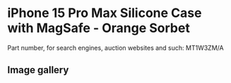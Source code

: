 
# iPhone 15 Pro Max Silicone Case with MagSafe - Orange Sorbet

Part number, for search engines, auction websites and such: MT1W3ZM/A

## Image gallery

<div style={{ width: "768px" }}>
  <GalleryComponent
    images={[
      {
        original: "/everysource/MT1W3.png",
        thumbnail: "/everypreview/MT1W3.png",
      },
      {
        original: "/everysource/MT1W3_AV1.png",
        thumbnail: "/everypreview/MT1W3_AV1.png",
      },
      {
        original: "/everysource/MT1W3_AV2.png",
        thumbnail: "/everypreview/MT1W3_AV2.png",
      },
      {
        original: "/everysource/MT1W3_AV3.png",
        thumbnail: "/everypreview/MT1W3_AV3.png",
      }
    ]}
  />
</div>